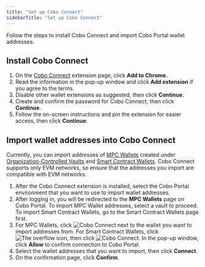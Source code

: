 ```yaml
---
title: "Set up Cobo Connect"
sidebarTitle: "Set up Cobo Connect"
---
```

Follow the steps to install Cobo Connect and import Cobo Portal wallet addresses.

## Install Cobo Connect

1. On the [Cobo Connect](https://chromewebstore.google.com/detail/cobo-connect/imnmigiomjbgehplnfpajkgeaibljnik?pli=1) extension page, click **Add to Chrome.**
2. Read the information in the pop-up window and click **Add extension** if you agree to the terms.
3. Disable other wallet extensions as suggested, then click **Continue**.
4. Create and confirm the password for Cobo Connect, then click **Continue**.
5. Follow the on-screen instructions and pin the extension for easier access, then click **Continue**. 

## Import wallet addresses into Cobo Connect

<Note>Currently, you can import addresses of [MPC Wallets](/en/portal/mpc-wallets/introduction) created under [Organization-Controlled Vaults](/en/portal/mpc-wallets/ocw/create-mpc-vault) and [Smart Contract Wallets](/en/portal/smart-contract-wallets/introduction). Cobo Connect supports only EVM networks, so ensure that the addresses you import are compatible with EVM networks.</Note>

1. After the Cobo Connect extension is installed, select the Cobo Portal environment that you want to use to import wallet addresses.
2. After logging in, you will be redirected to the **MPC Wallets** page on Cobo Portal. To import MPC Wallet addresses, select a vault to proceed. To import Smart Contract Wallets, go to the Smart Contract Wallets page first.
3. For MPC Wallets, click <img src="/en/images/common/icon_cobo_connect.svg" className="icon" alt="Cobo Connect"></img> next to the wallet you want to import addresses from. For Smart Contract Wallets, click <img src="/en/images/common/icon_more.svg" className="icon" alt="The overflow icon"/>, then click <img src="/en/images/common/icon_cobo_connect.svg" className="icon" alt="Cobo Connect"></img>. In the pop-up window, click **Allow** to confirm connection to Cobo Portal.
4. Select the wallet addresses that you want to import, then click **Connect**.
5. On the confirmation page, click **Confirm**.

